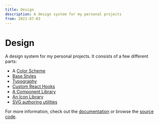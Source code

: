 ```yaml
---
title: Design
description: A design system for my personal projects
from: 2021-07-03
---
```


# Design

A design system for my personal projects. It consists of a few different parts:

-   A [Color Scheme](https://github.com/nico-bachner/design/blob/main/packages/colors)
-   [Base Styles](https://github.com/nico-bachner/design/blob/main/packages/css)
-   [Typography](https://github.com/nico-bachner/design/blob/main/packages/typography)
-   [Custom React Hooks](https://github.com/nico-bachner/design/blob/main/packages/hooks)
-   [A Component Library](https://github.com/nico-bachner/design/blob/main/packages/components)
-   [An Icon Library](https://github.com/nico-bachner/design/blob/main/packages/icons)
-   [SVG authoring utilities](https://github.com/nico-bachner/design/blob/main/packages/svg)

For more information, check out the [documentation](https://design.nicobachner.com) or browse the [source code](https://github.com/nico-bachner/design).
